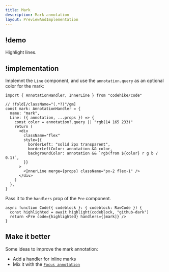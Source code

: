 ```yaml
---
title: Mark
description: Mark annotation
layout: PreviewAndImplementation
---
```



## !demo

Highlight lines.

<Demo name="mark" />

## !implementation

Implemnt the `Line` component, and use the `annotation.query` as an optional color for the mark:

<CodeWithNotes>

```tsx ! code.tsx -c
import { AnnotationHandler, InnerLine } from "codehike/code"

// !fold[/className="(.*?)"/gm]
const mark: AnnotationHandler = {
  name: "mark",
  Line: ({ annotation, ...props }) => {
    const color = annotation?.query || "rgb(14 165 233)"
    return (
      <div
        className="flex"
        style={{
          borderLeft: "solid 2px transparent",
          borderLeftColor: annotation && color,
          backgroundColor: annotation && `rgb(from ${color} r g b / 0.1)`,
        }}
      >
        <InnerLine merge={props} className="px-2 flex-1" />
      </div>
    )
  },
}
```

</CodeWithNotes>

Pass it to the `handlers` prop of the `Pre` component.

```tsx code.tsx -c
async function Code({ codeblock }: { codeblock: RawCode }) {
  const highlighted = await highlight(codeblock, "github-dark")
  return <Pre code={highlighted} handlers={[mark]} />
}
```

## Make it better

Some ideas to improve the mark annotation:

- Add a handler for inline marks
- Mix it with the [`Focus annotation`](/docs/code/focus)
